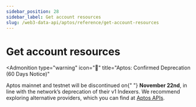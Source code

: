 ```yaml
---
sidebar_position: 28
sidebar_label: Get account resources
slug: /web3-data-api/aptos/reference/get-account-resources
---
```



# Get account resources


<Admonition
  type="warning"
  icon="🚨"
  title="Aptos: Confirmed Deprecation (60 Days Notice)"
>
  <p>
    Aptos mainnet and testnet will be discontinued on{" "}
    <strong>November 22nd</strong>, in line with the network’s deprecation of
    their v1 Indexers. We recommend exploring alternative providers, which you
    can find at <a href="https://aptos.dev/en/build/apis">Aptos APIs</a>.
  </p>
</Admonition>
<ApiReference {...config["aptos-web3"].getAccountResources} />
